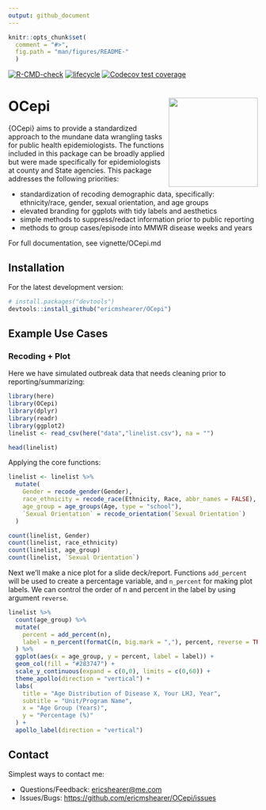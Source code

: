 ```yaml
---
output: github_document
---
```


```r
knitr::opts_chunk$set(
  comment = "#>",
  fig.path = "man/figures/README-"
  )
```

<!-- badges: start -->

[![R-CMD-check](https://github.com/ericmshearer/OCepi/actions/workflows/R-CMD-check.yaml/badge.svg)](https://github.com/ericmshearer/OCepi/actions/workflows/R-CMD-check.yaml) [![lifecycle](https://img.shields.io/badge/lifecycle-experimental-brightgreen.svg)](https://lifecycle.r-lib.org/articles/stages.html#experimental) [![Codecov test coverage](https://codecov.io/gh/ericmshearer/OCepi/branch/main/graph/badge.svg)](https://app.codecov.io/gh/ericmshearer/OCepi?branch=main)

<!-- badges: end -->

# OCepi <img src="man/figures/hex_sticker.png" align="right" width="180"/>

{OCepi} aims to provide a standardized approach to the mundane data wrangling tasks for public health epidemiologists. The functions included in this package can be broadly applied but were made specifically for epidemiologists at county and State agencies. This package addresses the following priorities:

-   standardization of recoding demographic data, specifically: ethnicity/race, gender, sexual orientation, and age groups
-   elevated branding for ggplots with tidy labels and aesthetics
-   simple methods to suppress/redact information prior to public reporting
-   methods to group cases/episode into MMWR disease weeks and years

For full documentation, see vignette/OCepi.md

## Installation

For the latest development version:

```r
# install.packages("devtools")
devtools::install_github("ericmshearer/OCepi")
```

## Example Use Cases

### Recoding + Plot

Here we have simulated outbreak data that needs cleaning prior to reporting/summarizing:

```r
library(here)
library(OCepi)
library(dplyr)
library(readr)
library(ggplot2)
linelist <- read_csv(here("data","linelist.csv"), na = "")
```

```r
head(linelist)
```

Applying the core functions:

```r
linelist <- linelist %>%
  mutate(
    Gender = recode_gender(Gender),
    race_ethnicity = recode_race(Ethnicity, Race, abbr_names = FALSE),
    age_group = age_groups(Age, type = "school"),
    `Sexual Orientation` = recode_orientation(`Sexual Orientation`)
  )
```

```r
count(linelist, Gender)
count(linelist, race_ethnicity)
count(linelist, age_group)
count(linelist, `Sexual Orientation`)
```

Next we'll make a nice plot for a slide deck/report. Functions `add_percent` will be used to create a percentage variable, and `n_percent` for making plot labels. We can control the order of n and percent in the label by using argument `reverse`.

```r

linelist %>%
  count(age_group) %>%
  mutate(
    percent = add_percent(n),
    label = n_percent(formatC(n, big.mark = ","), percent, reverse = TRUE)
  ) %>%
  ggplot(aes(x = age_group, y = percent, label = label)) +
  geom_col(fill = "#283747") +
  scale_y_continuous(expand = c(0,0), limits = c(0,60)) +
  theme_apollo(direction = "vertical") +
  labs(
    title = "Age Distribution of Disease X, Your LHJ, Year",
    subtitle = "Unit/Program Name",
    x = "Age Group (Years)",
    y = "Percentage (%)"
  ) +
  apollo_label(direction = "vertical")

```

## Contact

Simplest ways to contact me:

-   Questions/Feedback: [ericshearer\@me.com](mailto:ericshearer@me.com){.email}
-   Issues/Bugs: <https://github.com/ericmshearer/OCepi/issues>
